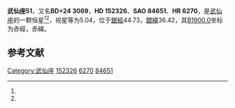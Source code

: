 {{Starbox begin
| name = 武仙座51
}}
{{Starbox observe
| epoch = [[J2000.0|J2000.0]]
| constell = [[武仙座|武仙座]]<ref name=SIMBAD>{{cite web
 | url=http://simbad.u-strasbg.fr/simbad/sim-id?Ident=HR+6270
 | title =Pulsating variable Star
 | publisher=Centre de Données astronomiques de Strasbourg
 | work=SIMBAD
 | accessdate=2012-07-13}}</ref><ref name=DATA>{{cite web
 | url=http://vizier.u-strasbg.fr/viz-bin/VizieR-5?-out.add=.&-source=5050&-corr=PK=HR&-out.max=9999&HR=6270
 | title =VizieR Detailed Page
 | accessdate=2012-07-13}}</ref>
| 星官 = 
| ra = {{RA|16|51|45.3}}<ref name=SIMBAD /><ref name=DATA />
| dec = {{DEC|+24|39|23}}<ref name=SIMBAD /><ref name=DATA />
| appmag_v = 5.04<ref name=SIMBAD /><ref name=DATA />
}}
{{Starbox character
| class = K0.5IIIaCa0.5<ref name=SIMBAD /><ref name=DATA />
| b-v = 1.25<ref name=SIMBAD /><ref name=DATA />
| u-b = 1.29<ref name=SIMBAD /><ref name=DATA />
| r-i = 0.61<ref name=SIMBAD /><ref name=DATA />
| variable = 
}}
{{Starbox astrometry
| radial_v = 1.29
| prop_mo_ra = -16
| parallax = 0.01
| p_error = 
}}
{{Starbox catalog
| names =BD+24 3069，[[SAO星表|SAO]] 84651，[[HD星表|HD]] 152326，[[HR星表|HR]] 6270}}
{{Starbox reference |Simbad=HR+6270}}
{{Starbox end}}

'''武仙座51'''，又名'''BD+24 3069'''，'''HD 152326'''、'''SAO 84651'''、'''HR 6270'''，是[[武仙座|武仙座]]的一颗恒星<ref name=SIMBAD /><ref name=DATA />，视星等为5.04，位于[[銀道座標系|銀經]]44.73，[[銀道座標系|銀緯]]36.42，其[[B1900.0|B1900.0]]坐标为赤經{{RA|16|47|36.5}}，赤緯{{DEC|+24|36.42|28}}。

== 参考文献 ==
{{reflist}}

{{star-stub}}

{{武仙座恒星}}
[[Category:武仙座|Category:武仙座]]
[[Category:HD和HDE天體|152326]]
[[Category:HR天體|6270]]
[[Category:SAO天體|84651]]